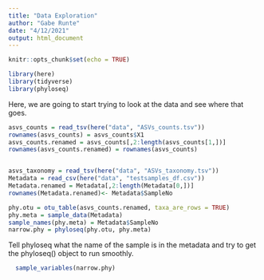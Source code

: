 ```yaml
---
title: "Data Exploration"
author: "Gabe Runte"
date: "4/12/2021"
output: html_document
---
```


```r
knitr::opts_chunk$set(echo = TRUE)

library(here)
library(tidyverse)
library(phyloseq)
```

Here, we are going to start trying to look at the data and see where that goes. 

```r
asvs_counts = read_tsv(here("data", "ASVs_counts.tsv"))
rownames(asvs_counts) = asvs_counts$X1
asvs_counts.renamed = asvs_counts[,2:length(asvs_counts[1,])]
rownames(asvs_counts.renamed) = rownames(asvs_counts)


asvs_taxonomy = read_tsv(here("data", "ASVs_taxonomy.tsv"))
Metadata = read_csv(here("data", "testsamples_df.csv"))
Metadata.renamed = Metadata[,2:length(Metadata[0,])]
rownames(Metadata.renamed)<- Metadata$SampleNo
```

```r
phy.otu = otu_table(asvs_counts.renamed, taxa_are_rows = TRUE)
phy.meta = sample_data(Metadata)
sample_names(phy.meta) = Metadata$SampleNo
narrow.phy = phyloseq(phy.otu, phy.meta)

```
Tell phyloseq what the name of the sample is in the metadata and try to get the phyloseq() object to run smoothly.

```r
  sample_variables(narrow.phy)
```


